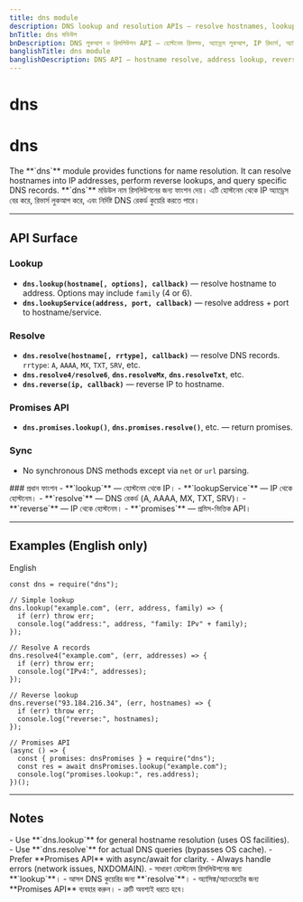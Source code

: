 ```yaml
---
title: dns module
description: DNS lookup and resolution APIs — resolve hostnames, lookup addresses, reverse IPs, with async and sync methods.
bnTitle: dns মডিউল
bnDescription: DNS লুকআপ ও রিসলিউশন API — হোস্টনেম রিসলভ, অ্যাড্রেস লুকআপ, IP রিভার্স, অ্যাসিঙ্ক ও সিঙ্ক মেথড।
banglishTitle: dns module
banglishDescription: DNS API — hostname resolve, address lookup, reverse IP, async & sync methods.
---
```


# <I18nEnglish>dns</I18nEnglish>
# <I18nBangla>dns</I18nBangla>


<I18nEnglish>
The **`dns`** module provides functions for name resolution. It can resolve hostnames into IP addresses, perform reverse lookups, and query specific DNS records.
</I18nEnglish>

<I18nBangla>
**`dns`** মডিউল নাম রিসলিউশনের জন্য ফাংশন দেয়। এটি হোস্টনেম থেকে IP অ্যাড্রেস বের করে, রিভার্স লুকআপ করে, এবং নির্দিষ্ট DNS রেকর্ড কুয়েরি করতে পারে।
</I18nBangla>



---

## API Surface

<I18nEnglish>

### Lookup
- **`dns.lookup(hostname[, options], callback)`** — resolve hostname to address. Options may include `family` (4 or 6).  
- **`dns.lookupService(address, port, callback)`** — resolve address + port to hostname/service.

### Resolve
- **`dns.resolve(hostname[, rrtype], callback)`** — resolve DNS records. `rrtype`: `A`, `AAAA`, `MX`, `TXT`, `SRV`, etc.  
- **`dns.resolve4/resolve6`**, **`dns.resolveMx`**, **`dns.resolveTxt`**, etc.  
- **`dns.reverse(ip, callback)`** — reverse IP to hostname.

### Promises API
- **`dns.promises.lookup()`**, **`dns.promises.resolve()`**, etc. — return promises.

### Sync
- No synchronous DNS methods except via `net` or `url` parsing.  
</I18nEnglish>

<I18nBangla>
### প্রধান ফাংশন
- **`lookup`** — হোস্টনেম থেকে IP।  
- **`lookupService`** — IP থেকে হোস্টনেম।  
- **`resolve`** — DNS রেকর্ড (A, AAAA, MX, TXT, SRV)।  
- **`reverse`** — IP থেকে হোস্টনেম।  
- **`promises`** — প্রমিস-ভিত্তিক API।  
</I18nBangla>



---

## Examples (English only)

<Tabs defaultValue="english" className="w-full">
  <TabsList>
    <TabsTrigger value="english">English</TabsTrigger>
  </TabsList>

  <TabsContent value="english">

```bnl
const dns = require("dns");

// Simple lookup
dns.lookup("example.com", (err, address, family) => {
  if (err) throw err;
  console.log("address:", address, "family: IPv" + family);
});

// Resolve A records
dns.resolve4("example.com", (err, addresses) => {
  if (err) throw err;
  console.log("IPv4:", addresses);
});

// Reverse lookup
dns.reverse("93.184.216.34", (err, hostnames) => {
  if (err) throw err;
  console.log("reverse:", hostnames);
});

// Promises API
(async () => {
  const { promises: dnsPromises } = require("dns");
  const res = await dnsPromises.lookup("example.com");
  console.log("promises.lookup:", res.address);
})();
```
  </TabsContent>
</Tabs>

---

## Notes

<I18nEnglish>
- Use **`dns.lookup`** for general hostname resolution (uses OS facilities).  
- Use **`dns.resolve`** for actual DNS queries (bypasses OS cache).  
- Prefer **Promises API** with async/await for clarity.  
- Always handle errors (network issues, NXDOMAIN).  
</I18nEnglish>

<I18nBangla>
- সাধারণ হোস্টনেম রিসলিউশনের জন্য **`lookup`**।  
- আসল DNS কুয়েরির জন্য **`resolve`**।  
- অ্যাসিঙ্ক/অ্যাওয়েটের জন্য **Promises API** ব্যবহার করুন।  
- ত্রুটি অবশ্যই ধরতে হবে।  
</I18nBangla>



